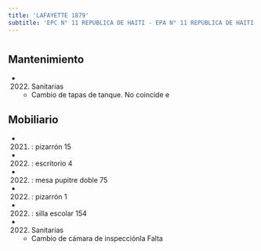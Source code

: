 ```yaml
---
title: 'LAFAYETTE 1879'
subtitle: 'EPC N° 11 REPUBLICA DE HAITI - EPA N° 11 REPUBLICA DE HAITI - UGEE N° 06 BACHILLERATO POPULAR DE ADULTOS Y ADOLESCENTES 2 DE DICIEMBRE - BACH.POP. DE JOVENES Y ADULTOS VILLA 21 24'
---
```


#


## Mantenimiento

*  (2022) Sanitarias 
    + Cambio de tapas de tanque. No coincide e


## Mobiliario

*  (2021) : pizarrón 15 

*  (2022) : escritorio 4 

*  (2022) : mesa pupitre doble 75 

*  (2022) : pizarrón 1 

*  (2022) : silla escolar 154 




*  (2022) Sanitarias 
    + Cambio  de cámara de inspecciónla Falta



